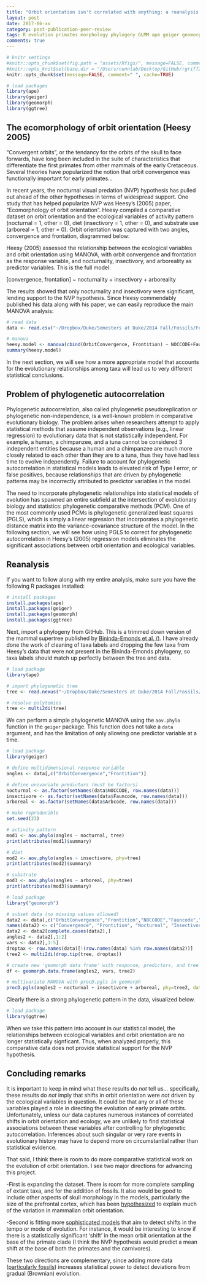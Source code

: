 ```yaml
---
title: "Orbit orientation isn't correlated with anything: a reanalysis of Heesy 2005 (ape, geiger, geomorph, ggtree)"
layout: post
date: 2017-06-xx
category: post-publication-peer-review
tags: R evolution primates morphology phylogeny GLMM ape geiger geomorph ggtree
comments: true
---
```


```r
# knitr settings
#knitr::opts_chunk$set(fig.path = "assets/Rfigs/", message=FALSE, comment=" ", fig.align='center')
#knitr::opts_knit$set(base.dir = "/Users/nunnlab/Desktop/GitHub/rgriff23.github.io/", base.url = "/")
knitr::opts_chunk$set(message=FALSE, comment=" ", cache=TRUE)

# load packages 
library(ape)
library(geiger)
library(geomorph)
library(ggtree)
```

## The ecomorphology of orbit orientation (Heesy 2005)

"Convergent orbits", or the tendancy for the orbits of the skull to face forwards, have long been included in the suite of characteristics that differentiate the first primates from other mammals of the early Cretaceous. Several theories have popularized the notion that orbit convergence was functionally important for early primates...

In recent years, the nocturnal visual predation (NVP) hypothesis has pulled out ahead of the other hypotheses in terms of widespread support. One study that has helped popularize NVP was Heesy's (2005) paper, "Ecomorphology of orbit orientation". Heesy compiled a comparative dataset on orbit orientation and the ecological variables of activity pattern (nocturnal = 1, other = 0), diet (insectivory = 1, other = 0), and substrate use (arboreal = 1, other = 0). Orbit orientation was captured with two angles, convergence and frontation, diagrammed below:

Heesy (2005) assessed the relationship between the ecological variables and orbit orientation using MANOVA, with orbit convergence and frontation as the response variable, and nocturnality, insectivory, and arboreality as predictor variables. This is the full model:

[convergence, frontation] ~ nocturnality + insectivory + arboreality

The results showed that only nocturnality and insectivory were significant, lending support to the NVP hypothesis. Since Heesy commendably published his data along with his paper, we can easily reproduce the main MANOVA analysis:

```r
# read data
data <- read.csv("~/Dropbox/Duke/Semesters at Duke/2014 Fall/Fossils/Fossil final project/Data/HeesyData.csv", header=TRUE, row.names=1)

# manova
heesy.model <- manova(cbind(OrbitConvergence, Frontition) ~ NOCCODE+Fauncode+Arbcode, data=data)
summary(heesy.model)
```

In the next section, we will see how a more appropriate model that accounts for the evolutionary relationships among taxa will lead us to very different statistical conclusions.

## Problem of phylogenetic autocorrelation

Phylogenetic autocorrelation, also called phylogenetic pseudoreplication or phylogenetic non-independence, is a well-known problem in comparative evolutionary biology. The problem arises when researchers attempt to apply statistical methods that assume independent observations (e.g., linear regression) to evolutionary data that is not statistically independent. For example, a human, a chimpanzee, and a tuna cannot be considered 3 independent entities because a human and a chimpanzee are much more closely related to each other than they are to a tuna, thus they have had less time to evolve independently. Failure to account for phylogenetic autocorrelation in statistical models leads to elevated risk of Type I error, or false positives, because relationships that are driven by phylogenetic patterns may be incorrectly attributed to predictor variables in the model. 

The need to incorporate phylogenetic relationships into statistical models of evolution has spawned an entire subfield at the intersection of evolutionary biology and statistics: phylogenetic comparative methods (PCM). One of the most commonly used PCMs is phylogenetic generalized least squares (PGLS), which is simply a linear regression that incorporates a phylogenetic distance matrix into the variance-covariance structure of the model. In the following section, we will see how using PGLS to correct for phylogenetic autocorrelation in Heesy's (2005) regression models eliminates the significant associations between orbit orientation and ecological variables. 

## Reanalysis

If you want to follow along with my entire analysis, make sure you have the following R packages installed: 

```r
# install packages
install.packages(ape)
install.packages(geiger)
install.packages(geomorph)
install.packages(ggtree)
```

Next, import a phylogeny from GitHub. This is a trimmed down version of the mammal supertree published by [Bininda-Emonds et al. ()](). I have already done the work of cleaning of taxa labels and dropping the few taxa from Heesy's data that were not present in the Bininda-Emonds phylogeny, so taxa labels should match up perfectly between the tree and data. 

```r
# load package
library(ape)

# import phylogenetic tree
tree <- read.nexus("~/Dropbox/Duke/Semesters at Duke/2014 Fall/Fossils/Fossil final project/Data/HeesyTree.nexus")

# resolve polytomies
tree <- multi2di(tree)
```

We can perform a simple phylogenetic MANOVA using the `aov.phylo` function in the `geiger` package. This function does not take a `data` argument, and has the limitation of only allowing one predictor variable at a time.

```r
# load package
library(geiger)

# define multidimensional response variable
angles <- data[,c("OrbitConvergence","Frontition")]

# define univariate predictors (must be factors)
nocturnal <- as.factor(setNames(data$NOCCODE, row.names(data)))
insectivore <- as.factor(setNames(data$Fauncode, row.names(data)))
arboreal <- as.factor(setNames(data$Arbcode, row.names(data)))

# make reproducible
set.seed(23)

# activity pattern
mod1 <- aov.phylo(angles ~ nocturnal, tree)
print(attributes(mod1)$summary)

# diet
mod2 <- aov.phylo(angles ~ insectivore, phy=tree)
print(attributes(mod2)$summary)

# substrate
mod3 <- aov.phylo(angles ~ arboreal, phy=tree)
print(attributes(mod3)$summary)
```



```r
# load package
library("geomorph")

# subset data (no missing values allowed)
data2 <- data[,c("OrbitConvergence","Frontition","NOCCODE","Fauncode","Arbcode")]
names(data2) <- c("Convergence", "Frontition", "Nocturnal", "Insectivore", "Arboreal")
data2 <- data2[complete.cases(data2),]
angles2 <- data2[,1:2]
vars <- data2[,3:5]
droptax <- row.names(data)[!(row.names(data) %in% row.names(data2))]
tree2 <- multi2di(drop.tip(tree, droptax))

# create new 'geomorph data frame' with response, predictors, and tree
df <- geomorph.data.frame(angles2, vars, tree2)

# multivariate MANOVA with procD.pgls in geomorph
procD.pgls(angles2 ~ nocturnal + insectivore + arboreal, phy=tree2, data=df)

```

Clearly there is a strong phylogenetic pattern in the data, visualized below. 

```r
# load package
library(ggtree)
```

When we take this pattern into account in our statistical model, the relationships between ecological variables and orbit orientation are no longer statistically signficant. Thus, when analyzed properly, this comparative data does not provide statistical support for the NVP hypothesis. 

## Concluding remarks

It is important to keep in mind what these results do *not* tell us... specifically, these results do *not* imply that shifts in orbit orientation were *not* driven by the ecological variables in question. It could be that any or all of these variables played a role in directing the evolution of early primate orbits. Unfortunately, unless our data captures numerous instances of correlated shifts in orbit orientation and ecology, we are unlikely to find statistical associations between these variables after controlling for phylogenetic autocorrelation. Inferences about such singular or very rare events in evolutionary history may have to depend more on circumstantial rather than statistical evidence. 

That said, I think there is room to do more comparative statistical work on the evolution of orbit orientation. I see two major directions for advancing this project. 

-First is expanding the dataset. There is room for more complete sampling of extant taxa, and for the addition of fossils. It also would be good to include other aspects of skull morphology in the models, particularly the size of the prefrontal cortex, which has been [hypothesized]() to explain much of the variation in mammalian orbit orientation.

-Second is fitting more [sophisticated models]() that aim to detect shifts in the tempo or mode of evolution. For instance, it would be interesting to know if there is a statistically significant 'shift' in the mean orbit orientation at the base of the primate clade (I think the NVP hypothesis would predict a mean shift at the base of both the primates and the carnivores). 

These two directions are complementary, since adding more data ([particularly fossils]()) increases statistical power to detect deviations from gradual (Brownian) evolution.




